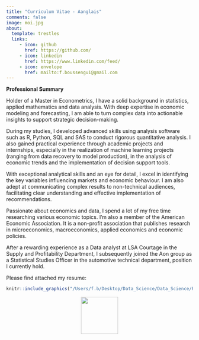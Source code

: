 ```yaml
---
title: "Curriculum Vitae - Aanglais"
comments: false
image: moi.jpg
about:
  template: trestles
  links: 
     - icon: github
       href: https://github.com/
     - icon: linkedin
       href: https://www.linkedin.com/feed/
     - icon: envelope
       href: mailto:f.boussengui@gmail.com
---
```

**Professional Summary**

Holder of a Master in Econometrics, I have a solid background in statistics, applied mathematics and data analysis. With deep expertise in economic modeling and forecasting, I am able to turn complex data into actionable insights to support strategic decision-making. 

During my studies, I developed advanced skills using analysis software such as R, Python, SQL and SAS to conduct rigorous quantitative analysis. I also gained practical experience through academic projects and internships, especially in the realization of machine learning projects (ranging from data recovery to model production), in the analysis of economic trends and the implementation of decision support tools. 

With exceptional analytical skills and an eye for detail, I excel in identifying the key variables influencing markets and economic behaviour. I am also adept at communicating complex results to non-technical audiences, facilitating clear understanding and effective implementation of recommendations.

Passionate about economics and data, I spend a lot of my free time researching various economic topics. 
I’m also a member of the American Economic Association. It is a non-profit association that publishes research in microeconomics, macroeconomics, applied economics and economic policies. 

After a rewarding experience as a Data analyst at LSA Courtage in the Supply and Profitability Department, I subsequently joined the Aon group as a Statistical Studies Officer in the automotive technical department, position I currently hold.

Please find attached my resume:

```r
knitr::include_graphics("/Users/f.b/Desktop/Data_Science/Data_Science/Personal_portfolio/Personal_portfolio/FRANCOIS_BOUSSENGUI_CV.pdf")
```

<div style="text-align:center;">
[<img src="down.png" width="100">](https://drive.google.com/file/d/1BRthhuI_sx2a047TWS4Pf3bHlPgC-0GE/view?usp=sharing)
</div>
